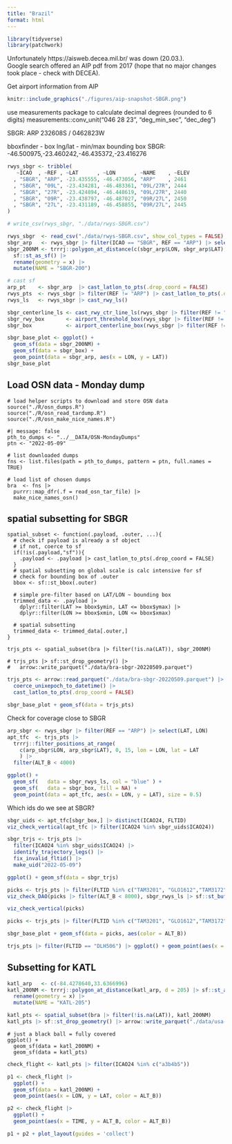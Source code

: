 ```yaml
---
title: "Brazil"
format: html
---
```


```r
library(tidyverse)
library(patchwork)
```


Unfortunately https://aisweb.decea.mil.br/ was down (20.03.).    
Google search offered an AIP pdf from 2017 (hope that no major changes took place - check with DECEA).

Get airport information from AIP

```r
knitr::include_graphics("./figures/aip-snapshot-SBGR.png")
```

use measurements package to calculate decimal degrees (rounded to 6 digits)
measurements::conv_unit("046 28 23", "deg_min_sec", "dec_deg")

SBGR: ARP 232608S / 0462823W

bboxfinder - box lng/lat - min/max
bounding box SBGR: -46.500975,-23.460242,-46.435372,-23.416276

```r
rwys_sbgr <- tribble(
   ~ICAO  , ~REF , ~LAT      , ~LON      , ~NAME    , ~ELEV
  , "SBGR", "ARP", -23.435555, -46.473056, "ARP"    , 2461
  , "SBGR", "09L", -23.434281, -46.483361, "09L/27R", 2444
  , "SBGR", "27R", -23.424894, -46.448619, "09L/27R", 2440
  , "SBGR", "09R", -23.438797, -46.487027, "09R/27L", 2450
  , "SBGR", "27L", -23.431189, -46.458855, "09R/27L", 2445
)

# write_csv(rwys_sbgr, "./data/rwys-SBGR.csv")
```


```r
rwys_sbgr  <- read_csv("./data/rwys-SBGR.csv", show_col_types = FALSE)
sbgr_arp   <- rwys_sbgr |> filter(ICAO == "SBGR", REF == "ARP") |> select(LAT, LON)
sbgr_200NM <- trrrj::polygon_at_distance(c(sbgr_arp$LON, sbgr_arp$LAT), d = 205) |> 
  sf::st_as_sf() |> 
  rename(geometry = x) |> 
  mutate(NAME = "SBGR-200")

# cast sf
arp_pt    <- sbgr_arp  |> cast_latlon_to_pts(.drop_coord = FALSE) 
rwys_pts  <- rwys_sbgr |> filter(REF != "ARP") |> cast_latlon_to_pts(.drop_coord = FALSE)
rwys_ls   <- rwys_sbgr |> cast_rwy_ls()

sbgr_centerline_ls <- cast_rwy_ctr_line_ls(rwys_sbgr |> filter(REF != "ARP"))
sbgr_rwy_box       <- airport_threshold_box(rwys_sbgr |> filter(REF != "ARP"))
sbgr_box           <- airport_centerline_box(rwys_sbgr |> filter(REF != "ARP"), .ctrl_length = 15000)
```

```r
sbgr_base_plot <- ggplot() +
  geom_sf(data = sbgr_200NM) +
  geom_sf(data = sbgr_box) +
  geom_point(data = sbgr_arp, aes(x = LON, y = LAT))
sbgr_base_plot
```



## Load OSN data - Monday dump

```{}
# load helper scripts to download and store OSN data
source("./R/osn_dumps.R")
source("./R/osn_read_tardump.R")
source("./R/osn_make_nice_names.R")
```
```{}
#| message: false
pth_to_dumps <- "../__DATA/OSN-MondayDumps"
ptn <- "2022-05-09"

# list downloaded dumps
fns <- list.files(path = pth_to_dumps, pattern = ptn, full.names = TRUE)

# load list of chosen dumps
bra  <- fns |> 
  purrr::map_dfr(.f = read_osn_tar_file) |> 
  make_nice_names_osn()
```

## spatial subsetting for SBGR

```{}
spatial_subset <- function(.payload, .outer, ...){
  # check if payload is already a sf object
  # if not, coerce to sf
  if(!is(.payload,"sf")){
    .payload <- .payload |> cast_latlon_to_pts(.drop_coord = FALSE)
  }
  # spatial subsetting on global scale is calc intensive for sf
  # check for bounding box of .outer
  bbox <- sf::st_bbox(.outer)
  
  # simple pre-filter based on LAT/LON ~ bounding box
  trimmed_data <- .payload |> 
    dplyr::filter(LAT >= bbox$ymin, LAT <= bbox$ymax) |> 
    dplyr::filter(LON >= bbox$xmin, LON <= bbox$xmax)
  
  # spatial subsetting
  trimmed_data <- trimmed_data[.outer,]
}

trjs_pts <- spatial_subset(bra |> filter(!is.na(LAT)), sbgr_200NM)

# trjs_pts |> sf::st_drop_geometry() |> 
#   arrow::write_parquet("./data/bra-sbgr-20220509.parquet")
```

```r
trjs_pts <- arrow::read_parquet("./data/bra-sbgr-20220509.parquet") |> 
  coerce_unixepoch_to_datetime() |> 
  cast_latlon_to_pts(.drop_coord = FALSE)

sbgr_base_plot + geom_sf(data = trjs_pts)
```

Check for coverage close to SBGR

```r
arp_sbgr <- rwys_sbgr |> filter(REF == "ARP") |> select(LAT, LON)
apt_tfc  <- trjs_pts |> 
  trrrj::filter_positions_at_range(
    c(arp_sbgr$LON, arp_sbgr$LAT), 0, 15, lon = LON, lat = LAT
    ) |> 
  filter(ALT_B < 4000)

ggplot() + 
  geom_sf(   data = sbgr_rwys_ls, col = "blue" ) +
  geom_sf(   data = sbgr_box, fill = NA) +
  geom_point(data = apt_tfc, aes(x = LON, y = LAT), size = 0.5)
```

Which ids do we see at SBGR?

```r
sbgr_uids <- apt_tfc[sbgr_box,] |> distinct(ICAO24, FLTID)
viz_check_vertical(apt_tfc |> filter(ICAO24 %in% sbgr_uids$ICAO24))
```

```r
sbgr_trjs <- trjs_pts |> 
  filter(ICAO24 %in% sbgr_uids$ICAO24) |> 
  identify_trajectory_legs() |> 
  fix_invalid_fltid() |> 
  make_uid("2022-05-09")

ggplot() + geom_sf(data = sbgr_trjs)
```



```r
picks <- trjs_pts |> filter(FLTID %in% c("TAM3201", "GLO1612","TAM3172", "DLH506"))
viz_check_DAO(picks |> filter(ALT_B < 8000), sbgr_rwys_ls |> sf::st_buffer(dist = 10000)) + geom_sf(data = sbgr_rwys_ls)

viz_check_vertical(picks)
```




```r
picks <- trjs_pts |> filter(FLTID %in% c("TAM3201", "GLO1612","TAM3172", "DLH506"))

sbgr_base_plot + geom_sf(data = picks, aes(color = ALT_B))
```

```r
trjs_pts |> filter(FLTID == "DLH506") |> ggplot() + geom_point(aes(x = TIME, y = ALT_B))
```

## Subsetting for KATL

```r
katl_arp   <- c(-84.4278640,33.6366996)
katl_200NM <- trrrj::polygon_at_distance(katl_arp, d = 205) |> sf::st_as_sf() |> 
  rename(geometry = x) |> 
  mutate(NAME = "KATL-205")

katl_pts <- spatial_subset(bra |> filter(!is.na(LAT)), katl_200NM)
katl_pts |> sf::st_drop_geometry() |> arrow::write_parquet("./data/usa-katl-20220509.parquet")
```

```{}
# just a black ball = fully covered
ggplot() +
  geom_sf(data = katl_200NM) +
  geom_sf(data = katl_pts)
```

```r
check_flight <- katl_pts |> filter(ICAO24 %in% c("a3b4b5")) 

p1 <- check_flight |> 
  ggplot() +
  geom_sf(data = katl_200NM) +
  geom_point(aes(x = LON, y = LAT, color = ALT_B))

p2 <- check_flight |> 
  ggplot() +
  geom_point(aes(x = TIME, y = ALT_B, color = ALT_B))

p1 + p2 + plot_layout(guides = 'collect')
```

